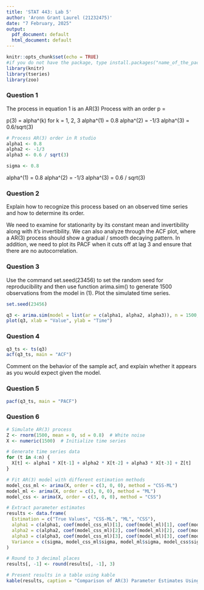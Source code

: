 ```yaml
---
title: 'STAT 443: Lab 5'
author: 'Aronn Grant Laurel (21232475)'
date: "7 February, 2025"
output:
  pdf_document: default
  html_document: default
---
```


```r
knitr::opts_chunk$set(echo = TRUE)
#if you do not have the package, type install.packages("name_of_the_package")
library(knitr)
library(tseries)
library(zoo)
```

### Question 1
The process in equation 1 is an AR(3) Process with an order p = 

p(3) = alpha^(k) for k = 1, 2, 3
alpha^(1) = 0.8
alpha^(2) = -1/3
alpha^(3) = 0.6/sqrt(3)

```r
# Process AR(3) order in R studio
alpha1 <- 0.8
alpha2 <- -1/3
alpha3 <- 0.6 / sqrt(3)

sigma <- 0.8
```

alpha^(1) = 0.8
alpha^(2) = -1/3
alpha^(3) = 0.6 / sqrt(3)


### Question 2
Explain how to recognize this process based on an observed time series and 
how to determine its order.

We need to examine for stationarity by its constant mean and invertibility 
along with it's invertibility. We can also analyze through the ACF plot, 
where a AR(3) process should show a gradual / smooth decaying pattern.
In addition, we need to plot its PACF when it cuts off at lag 3 and ensure that
there are no autocorrelation.





### Question 3
Use the command set.seed(23456) to set the random seed for reproducibility and then use function arima.sim() to generate 1500 observations from the model in (1). Plot the simulated time series.

```r
set.seed(23456)

q3 <- arima.sim(model = list(ar = c(alpha1, alpha2, alpha3)), n = 1500, sd = sigma)
plot(q3, xlab = "Value", ylab = "Time")

```

### Question 4
```r
q3_ts <- ts(q3)
acf(q3_ts, main = "ACF")
```
Comment on the behavior of the sample acf, and explain whether it appears as you would expect given the model.


### Question 5
```r
pacf(q3_ts, main = "PACF")
```




### Question 6
```r

# Simulate AR(3) process
Z <- rnorm(1500, mean = 0, sd = 0.8)  # White noise
X <- numeric(1500)  # Initialize time series

# Generate time series data
for (t in 4:n) {
  X[t] <- alpha1 * X[t-1] + alpha2 * X[t-2] + alpha3 * X[t-3] + Z[t]
}

# Fit AR(3) model with different estimation methods
model_css_ml <- arima(X, order = c(3, 0, 0), method = "CSS-ML")
model_ml <- arima(X, order = c(3, 0, 0), method = "ML")
model_css <- arima(X, order = c(3, 0, 0), method = "CSS")

# Extract parameter estimates
results <- data.frame(
  Estimation = c("True Values", "CSS-ML", "ML", "CSS"),
  alpha1 = c(alpha1, coef(model_css_ml)[1], coef(model_ml)[1], coef(model_css)[1]),
  alpha2 = c(alpha2, coef(model_css_ml)[2], coef(model_ml)[2], coef(model_css)[2]),
  alpha3 = c(alpha3, coef(model_css_ml)[3], coef(model_ml)[3], coef(model_css)[3]),
  Variance = c(sigma, model_css_ml$sigma, model_ml$sigma, model_css$sigma)
)

# Round to 3 decimal places
results[, -1] <- round(results[, -1], 3)

# Present results in a table using kable
kable(results, caption = "Comparison of AR(3) Parameter Estimates Using Different Estimation Methods")

```



